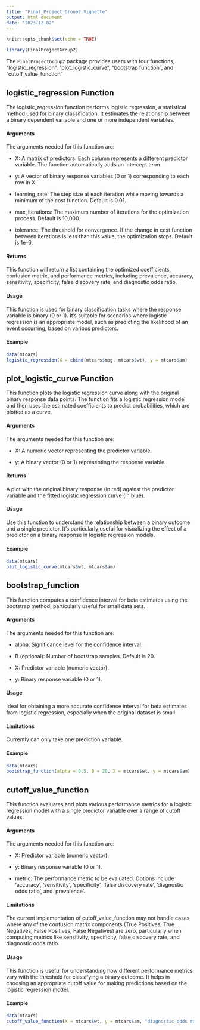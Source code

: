 ```yaml
---
title: "Final_Project_Group2 Vignette"
output: html_document
date: "2023-12-02"
---
```


```r
knitr::opts_chunk$set(echo = TRUE)
```

```r
library(FinalProjectGroup2)
```
The `FinalProjectGroup2` package provides users with four functions, "logistic_regression", "plot_logistic_curve", "bootstrap function", and "cutoff_value_function"

## logistic_regression Function
The logistic_regression function performs logistic regression, a statistical method used for binary classification. It estimates the relationship between a binary dependent variable and one or more independent variables.

#### Arguments
The arguments needed for this function are:

- X: A matrix of predictors. Each column represents a different predictor variable. The function automatically adds an intercept term.

- y: A vector of binary response variables (0 or 1) corresponding to each row in X.

- learning_rate: The step size at each iteration while moving towards a minimum of the cost function. Default is 0.01.

- max_iterations: The maximum number of iterations for the optimization process. Default is 10,000.

- tolerance: The threshold for convergence. If the change in cost function between iterations is less than this value, the optimization stops. Default is 1e-6.

#### Returns
This function will return a list containing the optimized coefficients, confusion matrix, and performance metrics, including prevalence, accuracy, sensitivity, specificity, false discovery rate, and diagnostic odds ratio.

#### Usage
This function is used for binary classification tasks where the response variable is binary (0 or 1). It's suitable for scenarios where logistic regression is an appropriate model, such as predicting the likelihood of an event occurring, based on various predictors.


#### Example
```r
data(mtcars)
logistic_regression(X = cbind(mtcars$mpg, mtcars$wt), y = mtcars$am)
```


## plot_logistic_curve Function
This function plots the logistic regression curve along with the original binary response data points. The function fits a logistic regression model and then uses the estimated coefficients to predict probabilities, which are plotted as a curve.

#### Arguments
The arguments needed for this function are:

- X: A numeric vector representing the predictor variable.

- y: A binary vector (0 or 1) representing the response variable.

#### Returns
A plot with the original binary response (in red) against the predictor variable and the fitted logistic regression curve (in blue).

#### Usage
Use this function to understand the relationship between a binary outcome and a single predictor. It's particularly useful for visualizing the effect of a predictor on a binary response in logistic regression models.

#### Example
```r
data(mtcars)
plot_logistic_curve(mtcars$wt, mtcars$am)
```


## bootstrap_function
This function computes a confidence interval for beta estimates using the bootstrap method, particularly useful for small data sets.

#### Arguments
The arguments needed for this function are:

- alpha: Significance level for the confidence interval.

- B (optional): Number of bootstrap samples. Default is 20.

- X: Predictor variable (numeric vector).

- y: Binary response variable (0 or 1).

#### Usage
Ideal for obtaining a more accurate confidence interval for beta estimates from logistic regression, especially when the original dataset is small.

#### Limitations
Currently can only take one prediction variable.

#### Example
```r
data(mtcars)
bootstrap_function(alpha = 0.5, B = 20, X = mtcars$wt, y = mtcars$am)
```

## cutoff_value_function
This function evaluates and plots various performance metrics for a logistic regression model with a single predictor variable over a range of cutoff values.

#### Arguments
The arguments needed for this function are:

- X: Predictor variable (numeric vector).

- y: Binary response variable (0 or 1).

- metric: The performance metric to be evaluated. Options include 'accuracy', 'sensitivity', 'specificity', 'false discovery rate', 'diagnostic odds ratio', and 'prevalence'.

#### Limitations
The current implementation of cutoff_value_function may not handle cases where any of the confusion matrix components (True Positives, True Negatives, False Positives, False Negatives) are zero, particularly when computing metrics like sensitivity, specificity, false discovery rate, and diagnostic odds ratio.

#### Usage
This function is useful for understanding how different performance metrics vary with the threshold for classifying a binary outcome. It helps in choosing an appropriate cutoff value for making predictions based on the logistic regression model.

#### Example
```r
data(mtcars)
cutoff_value_function(X = mtcars$wt, y = mtcars$am, "diagnostic odds ratio")
```
